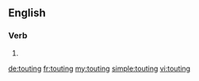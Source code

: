 ==English==

===Verb===
{{head|en|present participle}}

# {{present participle of|tout|lang=en}}

[[de:touting]]
[[fr:touting]]
[[my:touting]]
[[simple:touting]]
[[vi:touting]]